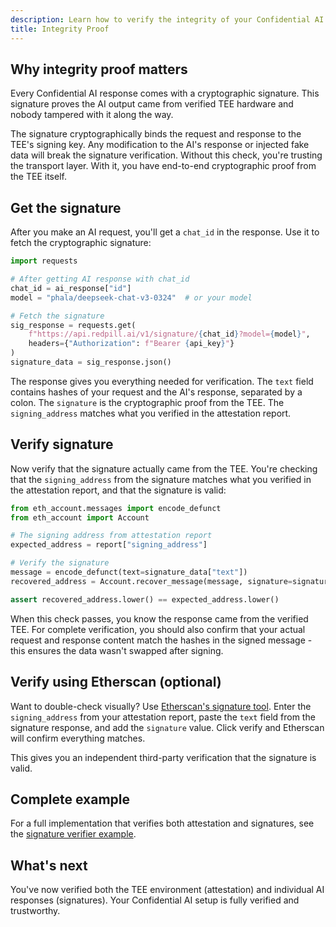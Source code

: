 ```yaml
---
description: Learn how to verify the integrity of your Confidential AI API requests.
title: Integrity Proof
---
```


## Why integrity proof matters

Every Confidential AI response comes with a cryptographic signature. This signature proves the AI output came from verified TEE hardware and nobody tampered with it along the way.

The signature cryptographically binds the request and response to the TEE's signing key. Any modification to the AI's response or injected fake data will break the signature verification. Without this check, you're trusting the transport layer. With it, you have end-to-end cryptographic proof from the TEE itself.

## Get the signature

After you make an AI request, you'll get a `chat_id` in the response. Use it to fetch the cryptographic signature:

```python
import requests

# After getting AI response with chat_id
chat_id = ai_response["id"]
model = "phala/deepseek-chat-v3-0324"  # or your model

# Fetch the signature
sig_response = requests.get(
    f"https://api.redpill.ai/v1/signature/{chat_id}?model={model}",
    headers={"Authorization": f"Bearer {api_key}"}
)
signature_data = sig_response.json()
```

The response gives you everything needed for verification. The `text` field contains hashes of your request and the AI's response, separated by a colon. The `signature` is the cryptographic proof from the TEE. The `signing_address` matches what you verified in the attestation report.

## Verify signature

Now verify that the signature actually came from the TEE. You're checking that the `signing_address` from the signature matches what you verified in the attestation report, and that the signature is valid:

```python
from eth_account.messages import encode_defunct
from eth_account import Account

# The signing address from attestation report
expected_address = report["signing_address"]

# Verify the signature
message = encode_defunct(text=signature_data["text"])
recovered_address = Account.recover_message(message, signature=signature_data["signature"])

assert recovered_address.lower() == expected_address.lower()
```

When this check passes, you know the response came from the verified TEE. For complete verification, you should also confirm that your actual request and response content match the hashes in the signed message - this ensures the data wasn't swapped after signing.

## Verify using Etherscan (optional)

Want to double-check visually? Use [Etherscan's signature tool](https://etherscan.io/verifiedSignatures). Enter the `signing_address` from your attestation report, paste the `text` field from the signature response, and add the `signature` value. Click verify and Etherscan will confirm everything matches.

This gives you an independent third-party verification that the signature is valid.

## Complete example

For a full implementation that verifies both attestation and signatures, see the [signature verifier example](https://github.com/Phala-Network/confidential-ai-verifier/blob/f606cf8675b6d920cdec49f46c5624cbcd7f2f16/examples/signature_verifier.py).

## What's next

You've now verified both the TEE environment (attestation) and individual AI responses (signatures). Your Confidential AI setup is fully verified and trustworthy.
